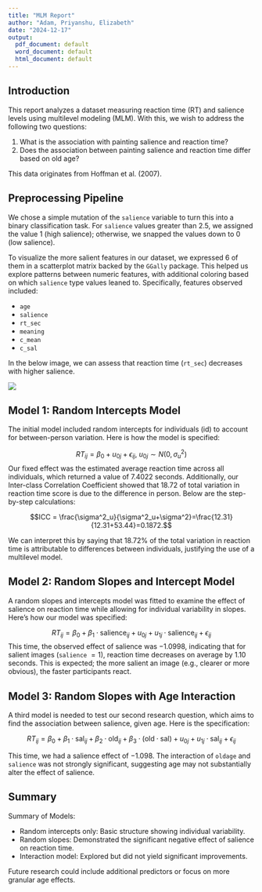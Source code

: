 ```yaml
---
title: "MLM Report"
author: "Adam, Priyanshu, Elizabeth"
date: "2024-12-17"
output:
  pdf_document: default
  word_document: default
  html_document: default
---
```


## Introduction

This report analyzes a dataset measuring reaction time (RT) and salience levels using multilevel modeling (MLM). With this, we wish to address the following two questions: 

1. What is the association with painting salience and reaction time?
2. Does the association between painting salience and reaction time differ based on old age?

This data originates from Hoffman et al. (2007). 

## Preprocessing Pipeline 

We chose a simple mutation of the `salience` variable to turn this into a binary classification task. For `salience` values greater than $2.5$, we assigned the value $1$ (high salience); otherwise, we snapped the values down to $0$ (low salience). 

To visualize the more salient features in our dataset, we expressed $6$ of them in a scatterplot matrix backed by the `GGally` package. This helped us explore patterns between numeric features, with additional coloring based on which `salience` type values leaned to. Specifically, features observed included: 

- `age`
- `salience` 
- `rt_sec`
- `meaning`
- `c_mean`
- `c_sal`

In the below image, we can assess that reaction time (`rt_sec`) decreases with higher salience.

![](../images/scatterplot_matrix.png)

## Model 1: Random Intercepts Model 

The initial model included random intercepts for individuals (id) to account for between-person variation. Here is how the model is specified: 

$$ RT_{ij} = \beta_0 + u_{0j} + \epsilon_{ij} \text{,  } u_{0j} \sim N(0, \sigma^2_u)$$
Our fixed effect was the estimated average reaction time across all individuals, which returned a value of $7.4022$ seconds. Additionally, our Inter-class Correlation Coefficient showed that $18.72%$ of total variation in reaction time score is due to the difference in person. Below are the step-by-step calculations: 

$$ICC = \frac{\sigma^2_u}{\sigma^2_u+\sigma^2}=\frac{12.31}{12.31+53.44}=0.1872.$$

We can interpret this by saying that 18.72% of the total variation in reaction time is attributable to differences between individuals, justifying the use of a multilevel model.

## Model 2: Random Slopes and Intercept Model 

A random slopes and intercepts model was fitted to examine the effect of salience on reaction time while allowing for individual variability in slopes. Here's how our model was specified: 

$$ RT_{ij} = \beta_0 + \beta_1 \cdot \text{salience}_{ij}+u_{0j} + u_{1j} \cdot \text{salience}_{ij}+\epsilon_{ij}$$
This time, the observed effect of salience was $-1.0998$, indicating that for salient images (`salience` $= 1$), reaction time decreases on average by $1.10$ seconds. This is expected; the more salient an image (e.g., clearer or more obvious), the faster participants react.

## Model 3: Random Slopes with Age Interaction

A third model is needed to test our second research question, which aims to find the association between salience, given age. Here is the specification: 

$$
RT_{ij} = \beta_0 + \beta_1 \cdot \text{sal}_{ij} + \beta_2 \cdot \text{old}_{ij} + \beta_3 \cdot (\text{old} \cdot \text{sal}) +u_{0j} + u_{1j} \cdot \text{sal}_{ij}+\epsilon_{ij}
$$

This time, we had a salience effect of $-1.098$. The interaction of `oldage` and `salience` was not strongly significant, suggesting age may not substantially alter the effect of salience.

## Summary

Summary of Models:

- Random intercepts only: Basic structure showing individual variability.
- Random slopes: Demonstrated the significant negative effect of salience on reaction time.
- Interaction model: Explored but did not yield significant improvements.

Future research could include additional predictors or focus on more granular age effects.






